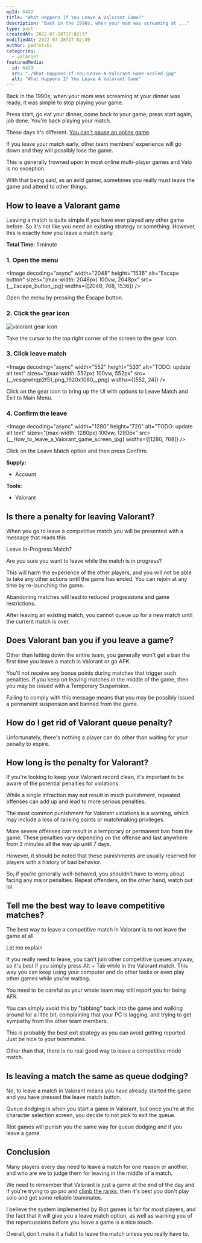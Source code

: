```yaml
---
wpId: 6422
title: "What Happens If You Leave A Valorant Game?"
description: "Back in the 1990s, when your mom was screaming at ..."
type: post
createdAt: 2022-07-28T17:02:37
modifiedAt: 2022-07-28T17:02:49
author: pedrotski
categories:
  - valorant
featuredMedia:
  id: 6429
  src: "./What-Happens-If-You-Leave-A-Valorant-Game-scaled.jpg"
  alt: "What Happens If You Leave A Valorant Game"
---
```




Back in the 1990s, when your mom was screaming at your dinner was ready, it was simple to stop playing your game.

Press start, go eat your dinner, come back to your game, press start again, job done. You're back playing your match.

These days it's different. [You can't pause an online game](https://www.gigaclear.com/blog/why-cant-my-child-pause-their-online-gaming).

If you leave your match early, other team members' experience will go down and they will possibly lose the game.

This is generally frowned upon in most online multi-player games and Valo is no exception.

With that being said, as an avid gamer, sometimes you really must leave the game and attend to other things.

## How to leave a Valorant game

Leaving a match is quite simple if you have ever played any other game before. So it's not like you need an existing strategy or something. However, this is exactly how you leave a match early.

**Total Time:** 1 minute

### 1\. Open the menu

<Image
  decoding="async"
  width="2048"
  height="1536"
  alt="Escape button"
  sizes="(max-width: 2048px) 100vw, 2048px"
  src={__Escape_button_jpg}
  widths={[2048, 768, 1536]}
/>

Open the menu by pressing the Escape button.

### 2\. Click the gear icon

![valorant gear icon](valorant-gear-icon.png)

Take the cursor to the top right corner of the screen to the gear icon.

### 3\. Click leave match

<Image
  decoding="async"
  width="552"
  height="533"
  alt="TODO: update alt text"
  sizes="(max-width: 552px) 100vw, 552px"
  src={__vcsqewhqp2f51_png_1920x1080__png}
  widths={[552, 24]}
/>

Click on the gear icon to bring up the UI with options to Leave Match and Exit to Main Menu.

### 4\. Confirm the leave

<Image
  decoding="async"
  width="1280"
  height="720"
  alt="TODO: update alt text"
  sizes="(max-width: 1280px) 100vw, 1280px"
  src={__How_to_leave_a_Valorant_game_screen_jpg}
  widths={[1280, 768]}
/>

Click on the Leave Match option and then press Confirm.

**Supply:**

- Account

**Tools:**

- Valorant

## Is there a penalty for leaving Valorant?

When you go to leave a competitive match you will be presented with a message that reads this

Leave In-Progress Match?

Are you sure you want to leave while the match is in progress?

This will harm the experience of the other players, and you will not be able to take any other actions until the game has ended. You can rejoin at any time by re-launching the game.

Abandoning matches will lead to reduced progressions and game restrictions.

After leaving an existing match, you cannot queue up for a new match until the current match is over.

## Does Valorant ban you if you leave a game?

Other than letting down the entire team, you generally won't get a ban the first time you leave a match in Valorant or go AFK.

You'll not receive any bonus points during matches that trigger such penalties. If you keep on leaving matches in the middle of the game, then you may be issued with a Temporary Suspension.

Failing to comply with this message means that you may be possibly issued a permanent suspension and banned from the game.

## How do I get rid of Valorant queue penalty?

Unfortunately, there's nothing a player can do other than waiting for your penalty to expire.

## How long is the penalty for Valorant?

If you're looking to keep your Valorant record clean, it's important to be aware of the potential penalties for violations.

While a single infraction may not result in much punishment, repeated offenses can add up and lead to more serious penalties.

The most common punishment for Valorant violations is a warning, which may include a loss of ranking points or matchmaking privileges.

More severe offenses can result in a temporary or permanent ban from the game. These penalties vary depending on the offense and last anywhere from 3 minutes all the way up until 7 days.

However, it should be noted that these punishments are usually reserved for players with a history of bad behavior.

So, if you're generally well-behaved, you shouldn't have to worry about facing any major penalties. Repeat offenders, on the other hand, watch out lol.

## Tell me the best way to leave competitive matches?

The best way to leave a competitive match in Valorant is to not leave the game at all.

Let me explain

If you really need to leave, you can't join other competitive queues anyway, so it's best if you simply press Alt + Tab while in the Valorant match. This way you can keep using your computer and do other tasks or even play other games while you're waiting.

You need to be careful as your whole team may still report you for being AFK.

You can simply avoid this by "tabbing" back into the game and walking around for a little bit, complaining that your PC is lagging, and trying to get sympathy from the other team members.

This is probably the best exit strategy as you can avoid getting reported. Just be nice to your teammates.

Other than that, there is no real good way to leave a competitive mode match.

## Is leaving a match the same as queue dodging?

No, to leave a match in Valorant means you have already started the game and you have pressed the leave match button.

Queue dodging is when you start a game in Valorant, but once you're at the character selection screen, you decide to not pick to exit the queue.

Riot games will punish you the same way for queue dodging and if you leave a game.

## Conclusion

Many players every day need to leave a match for one reason or another, and who are we to judge them for leaving in the middle of a match.

We need to remember that Valorant is just a game at the end of the day and if you're trying to go pro and [climb the ranks](https://www.ghostcap.com/valorant-ranks/), then it's best you don't play solo and get some reliable teammates.

I believe the system implemented by Riot games is fair for most players, and the fact that it will give you a leave match option, as well as warning you of the repercussions before you leave a game is a nice touch.

Overall, don't make it a habit to leave the match unless you really have to.
